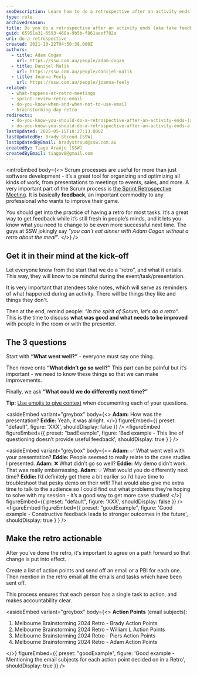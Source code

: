 ```yaml
---
seoDescription: Learn how to do a retrospective after an activity ends and gather valuable feedback from team members.
type: rule
archivedreason:
title: Do you do a retrospective after an activity ends (aka take feedback)?
guid: 65951a31-6593-468a-9b5b-f861aeef782a
uri: do-a-retrospective
created: 2021-10-22T04:50:38.000Z
authors:
  - title: Adam Cogan
    url: https://ssw.com.au/people/adam-cogan
  - title: Danijel Malik
    url: https://ssw.com.au/people/danijel-malik
  - title: Joanna Feely
    url: https://ssw.com.au/people/joanna-feely
related:
  - what-happens-at-retro-meetings
  - sprint-review-retro-email
  - do-you-know-when-and-when-not-to-use-email
  - brainstorming-day-retro
redirects:
  - do-you-know-you-should-do-a-retrospective-after-an-activity-ends-(a-k-a-feedback)
  - do-you-know-you-should-do-a-retrospective-after-an-activity-ends-a-k-a-feedback
lastUpdated: 2025-05-15T18:27:13.000Z
lastUpdatedBy: Brady Stroud [SSW]
lastUpdatedByEmail: bradystroud@ssw.com.au
createdBy: Tiago Araújo [SSW]
createdByEmail: tiagov8@gmail.com
---
```


<introEmbed
  body={<>
Scrum processes are useful for more than just software development - it’s a great tool for organizing and optimizing all kinds of work, from presentations to meetings to events, sales, and more. A very important part of the Scrum process is [the Sprint Retrospective Meeting](/what-happens-at-retro-meetings). It is basically **feedback**, an important commodity to any professional who wants to improve their game.

You should get into the practice of having a retro for most tasks. It’s a great way to get feedback while it’s still fresh in people’s minds, and it lets you know what you need to change to be even more successful next time. The guys at SSW jokingly say _"you can't eat dinner with Adam Cogan without a retro about the meal"_.
  </>}
/>
## Get it in their mind at the kick-off

Let everyone know from the start that we do a “retro”, and what it entails. This way, they will know to be mindful during the event/task/presentation.

It is very important that atendees take notes, which will serve as reminders of what happened during an activity. There will be things they like and things they don't.

Then at the end, remind people: _“In the spirit of Scrum, let’s do a retro”_. This is the time to discuss **what was good and what needs to be improved** with people in the room or with the presenter.

## The 3 questions

Start with **“What went well?”** - everyone must say one thing.

Then move onto **“What didn’t go so well?”** This part can be painful but it’s important - we need to know these things so that we can make improvements.

Finally, we ask **“What could we do differently next time?”**

**Tip:** [Use emojis to give context](use-emojis) when documenting each of your questions.

<asideEmbed
  variant="greybox"
  body={<>
    **Adam:** How was the presentation?
**Eddie:** Yeah, it was alright.
  </>}
  figureEmbed={{
    preset: "default",
    figure: 'XXX',
    shouldDisplay: false
  }}
/>
<figureEmbed figureEmbed={{
  preset: "badExample",
  figure: 'Bad example - This line of questioning doesn’t provide useful feedback',
  shouldDisplay: true
} } />


<asideEmbed
  variant="greybox"
  body={<>
    **Adam:** ✅ What went well with your presentation?
**Eddie:** People seemed to really relate to the case studies I presented.
**Adam:** ❌ What didn’t go so well?
**Eddie:** My demo didn’t work. That was really embarrassing.
**Adam:** 💡 What would you do differently next time?
**Eddie:** I’d definitely get there a bit earlier so I’d have time to troubleshoot that pesky demo on their wifi! That would also give me extra time to talk to the audience so I could find out what problems they’re hoping to solve with my session - it’s a good way to get more case studies!
  </>}
  figureEmbed={{
    preset: "default",
    figure: 'XXX',
    shouldDisplay: false
  }}
/>
<figureEmbed figureEmbed={{
  preset: "goodExample",
  figure: 'Good example - Constructive feedback leads to stronger outcomes in the future',
  shouldDisplay: true
} } />


## Make the retro actionable

After you've done the retro, it's important to agree on a path forward so that change is put into effect.

Create a list of action points and send off an email or a PBI for each one. Then mention in the retro email all the emails and tasks which have been sent off.

This process ensures that each person has a single task to action, and makes accountability clear.

<asideEmbed
  variant="greybox"
  body={<>
    **Action Points** (email subjects):

1. Melbourne Brainstorming 2024 Retro - Brady Action Points
2. Melbourne Brainstorming 2024 Retro - William L Action Points
3. Melbourne Brainstorming 2024 Retro - Piers Action Points
4. Melbourne Brainstorming 2024 Retro - Adam Action Points

  </>}
  figureEmbed={{
    preset: "goodExample",
    figure: 'Good example - Mentioning the email subjects for each action point decided on in a Retro',
    shouldDisplay: true
  }}
/>
